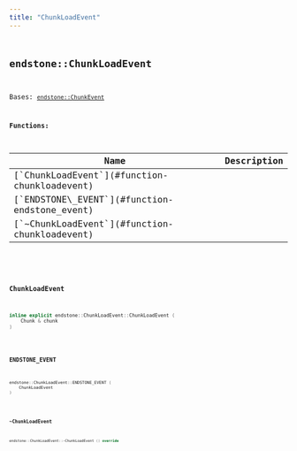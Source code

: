 ```yaml
---
title: "ChunkLoadEvent"
---
```


## <code className="doc-symbol doc-symbol-class"/> endstone::ChunkLoadEvent

Bases: [`endstone::ChunkEvent`](classendstone_1_1_chunk_event.md)
















**Functions:**

<table>
<thead>
   <tr>
      <th>Name</th>
      <th>Description</th>
   </tr>
</thead>
<tbody>
<tr key="classendstone_1_1_chunk_load_event_1a9ff79720197da4050b8aebdd39067097">
    <td>[`ChunkLoadEvent`](#function-chunkloadevent)</td>
    <td></td>
</tr>
<tr key="classendstone_1_1_chunk_load_event_1ad1a4e1ce2adab937a4313231efe5dcd8">
    <td>[`ENDSTONE\_EVENT`](#function-endstone_event)</td>
    <td></td>
</tr>
<tr key="classendstone_1_1_chunk_load_event_1a12dd8c991021e5543491629dcd798a00">
    <td>[`~ChunkLoadEvent`](#function-chunkloadevent)</td>
    <td></td>
</tr>
</tbody>
</table>

### <code className="doc-symbol doc-symbol-function"/> ChunkLoadEvent

```cpp
inline explicit endstone::ChunkLoadEvent::ChunkLoadEvent (
    Chunk & chunk
) 
```


### <code className="doc-symbol doc-symbol-function"/> ENDSTONE\_EVENT

```cpp
endstone::ChunkLoadEvent::ENDSTONE_EVENT (
    ChunkLoadEvent
) 
```


### <code className="doc-symbol doc-symbol-function"/> ~ChunkLoadEvent

```cpp
endstone::ChunkLoadEvent::~ChunkLoadEvent () override
```

